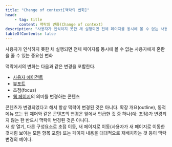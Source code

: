 ```yaml
---
title: "Change of context[맥락의 변화]"
head:
    - tag: title
      content: 맥락의 변화(Change of context)
description: "사용자가 인식하지 못한 채 실행되면 전체 페이지를 동시에 볼 수 없는 사용자에게 혼란을 줄 수 있는 중요한 변화"
tableOfContents: false
---
```


<Badge text="WCAG2" variant="note" size="large" /> 사용자가 인식하지 못한 채 실행되면 전체 페이지를 동시에 볼 수 없는 사용자에게 혼란을 줄 수 있는 중요한 변화

맥락에서의 변화는 다음과 같은 변경을 포함한다.

*  [사용자 에이전트](./user-agents "사용자를 위해 웹 콘텐츠를 검색하고 표시하는 소프트웨어")
*  [뷰포트](./viewport "사용자 에이전트가 콘텐츠를 표시하는 객체")
*  초점(focus)
*  [웹 페이지](./web-page-s "HTTP를 사용하여 단일 URI에서 얻어진 내장 안 된 리소스(non-embedded resource)과 렌더링에 사용되거나 사용자 에이전트에서 렌더링되도록 의도된 모든 다른 리소스")의 의미를 변경하는 콘텐츠

<Aside title="참고">
콘텐츠가 변경되었다고 해서 항상 맥락이 변경된 것은 아니다. 확장 개요(<span lang="en">outline</span>), 동적 메뉴 또는 탭 제어와 같은 콘텐츠의 변경은 앞에서 언급한 것 중 하나(예: 초점)가 변경되지 않는 한 반드시 맥락이 변경된 것은 아니다.
</Aside>

<Card title="예제" icon="open-book">
새 창 열기, 다른 구성요소로 초점 이동, 새 페이지로 이동(사용자가 새 페이지로 이동한 것처럼 보이는 모든 항목 포함) 또는 페이지 내용을 대대적으로 재배치하는 것 등이 맥락 변경의 예이다.
</Card>